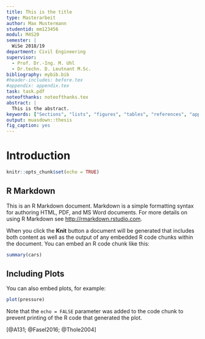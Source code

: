 ```yaml
---
title: This is the title
type: Masterarbeit
author: Max Mustermann
studentid: mm123456
modul: M4S20
semester: |
  WiSe 2018/19
department: Civil Engineering
supervisor: 
  - Prof. Dr.-Ing. M. Uhl  
  - Dr.techn. D. Leutnant M.Sc.
bibliography: mybib.bib
#header-includes: before.tex
#appendix: appendix.tex
task: task.pdf
noteofthanks: noteofthanks.tex
abstract: |
  This is the abstract.
keywords: ["Sections", "lists", "figures", "tables", "references", "appendices"]
output: muasdown::thesis
fig_caption: yes
---
```


# Introduction

```r
knitr::opts_chunk$set(echo = TRUE)
```

## R Markdown

This is an R Markdown document. Markdown is a simple formatting syntax for authoring HTML, PDF, and MS Word documents. For more details on using R Markdown see <http://rmarkdown.rstudio.com>.

When you click the **Knit** button a document will be generated that includes both content as well as the output of any embedded R code chunks within the document. You can embed an R code chunk like this:

```r
summary(cars)
```

## Including Plots

You can also embed plots, for example:

```r
plot(pressure)
```

Note that the `echo = FALSE` parameter was added to the code chunk to prevent printing of the R code that generated the plot.

[@A131; @Fasel2016; @Thole2004]

\printbibliography

\addchap{Anhang}
\setcounter{chapter}{6}

\addsec{Anhang 1 -- Titel}



